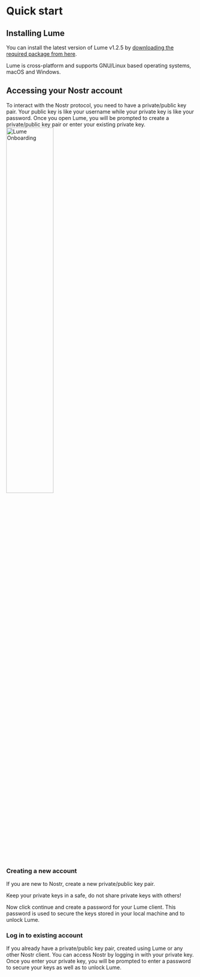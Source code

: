 
# Quick start

## Installing Lume
You can install the latest version of Lume v1.2.5 by [downloading the required package from here](https://github.com/luminous-devs/lume/releases/tag/v1.2.5).

Lume is cross-platform and supports GNU/Linux based operating systems, macOS and Windows.

## Accessing your Nostr account
To interact with the Nostr protocol, you need to have a private/public key pair. Your public key is like your username while your private key is like your password.
Once you open Lume, you will be prompted to create a private/public key pair or enter your existing private key.
<br/>
<img src="lume-onboarding-1.png" alt="Lume Onboarding" width="50%"/>

### Creating a new account

If you are new to Nostr, create a new private/public key pair. 

<Callout emoji="⚠️">
  Keep your private keys in a safe, do not share private keys with others!
</Callout>

Now click continue and create a password for your Lume client. This password is used to secure the keys stored in your local machine and to unlock Lume.

### Log in to existing account

If you already have a private/public key pair, created using Lume or any other Nostr client. You can access Nostr by logging in with your private key. Once you enter your private key, you will be prompted to enter a password to secure your keys as well as to unlock Lume.